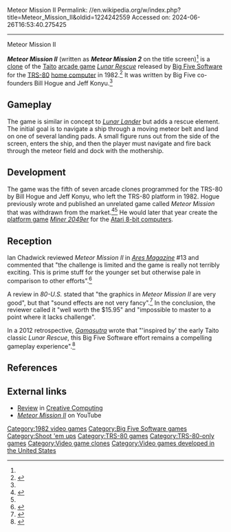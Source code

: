 Meteor Mission II
Permalink: //en.wikipedia.org/w/index.php?title=Meteor_Mission_II&oldid=1224242559
Accessed on: 2024-06-26T16:53:40.275425



------
Meteor Mission II
{{short description|1982 video game}}
{{Infobox VG| title = Meteor Mission II
|image = Meteor Mission II cover.jpg
|developer =
|publisher = [[Big Five Software]]
|programmer = Bill Hogue<br>Jeff Konyu<ref name=trs80/>
|released = 1982
|genre = [[Shoot 'em up]]
|modes = [[Single-player video game|Single-player]]
|platforms = [[TRS-80]]
}}

'''''Meteor Mission II''''' (written as '''''Meteor Mission 2''''' on the title screen)<ref name=hogue/> is a [[clone (video games)|clone]] of the [[Taito]] [[arcade game]] ''[[Lunar Rescue]]'' released by [[Big Five Software]] for the [[TRS-80]] [[home computer]] in 1982.<ref name="Linzmayer1981">{{cite magazine |last=Linzmayer |first=Owen |date=September 1981 |title=Bringing Home the Arcade |url=https://archive.org/details/creativecomputing-1981-09/page/n187 |magazine=[[Creative Computing (magazine)|Creative Computing]] |publisher=Creative Computing |location=Morristown, NJ |volume=7 |issue=9 |pages=180–183 |via=[[Internet Archive]]}}</ref> It was written by Big Five co-founders Bill Hogue and Jeff Konyu.<ref name=trs80/>

==Gameplay==
The game is similar in concept to ''[[Lunar Lander (arcade game)|Lunar Lander]]'' but adds a rescue element. The initial goal is to navigate a ship through a moving meteor belt and land on one of several landing pads. A small figure runs out from the side of the screen, enters the ship, and then the player must navigate and fire back through the meteor field and dock with the mothership.

==Development==
The game was the fifth of seven arcade clones programmed for the TRS-80 by Bill Hogue and Jeff Konyu, who left the TRS-80 platform in 1982. Hogue previously wrote and published an unrelated game called ''Meteor Mission'' that was withdrawn from the market.<ref name=hogue>{{cite web |last1=Hogue |first1=Bill |title=TRS-80 Games |url=http://www.bigfivesoftware.com/trs80/trs80main.htm |website=Big Five Software}}</ref><ref name=trs80/> He would later that year create the [[platform game]] ''[[Miner 2049er]]'' for the [[Atari 8-bit computers]].

==Reception==
Ian Chadwick reviewed ''Meteor Mission II'' in ''[[Ares (magazine)|Ares Magazine]]'' #13 and commented that "the challenge is limited and the game is really not terribly exciting. This is prime stuff for the younger set but otherwise pale in comparison to other efforts".<ref name="Ares">{{cite journal | last=Chadwick | first=Ian| title=Software | journal=[[Ares (magazine)|Ares Magazine]] | publisher=[[TSR, Inc.]] | date=Winter 1983| issue=13 | page=20}}</ref>

A review in ''80-U.S.'' stated that "the graphics in ''Meteor Mission II'' are very good", but that "sound effects are not very fancy".<ref>{{cite journal |last1=Shutz |first1=Kevin |title=Reviews: Meteor Mission II |journal=80-U.s. |date=April 1982 |volume=5 |issue=4 |pages=98–99 |url=https://archive.org/details/80-U.S._Volume_V_Number_04_1982-04_80-Northwest_Publishing_US/page/n105/mode/2up}}</ref> In the conclusion, the reviewer called it "well worth the $15.95" and "impossible to master to a point where it lacks challenge".

In a 2012 retrospective, ''[[Gamasutra]]'' wrote that "'inspired by' the early Taito classic ''Lunar Rescue'', this Big Five Software effort remains a compelling gameplay experience".<ref name="dobson20121126">{{Cite web |url=https://www.gamasutra.com/view/feature/182224/games_from_the_trash_the_history_.php |title=Games from the Trash: The History of the TRS-80 |last=Dobson |first=Dale |date=2012-11-26 |website=Gamasutra |language=en |access-date=2019-05-13}}</ref>

==References==
{{reflist|refs=
<ref name=trs80>{{cite web |title=Meteor Mission |url=http://www.trs-80.org/meteor-mission-2/ |website=TRS-80.org}}</ref>
}}

==External links==
*[https://archive.org/details/creativecomputing-1981-09/page/n187/mode/2up Review] in [[Creative Computing]]
*[http://www.youtube.com/watch?v=VYO4gHR7nRo ''Meteor Mission II''] on YouTube

[[Category:1982 video games]]
[[Category:Big Five Software games]]
[[Category:Shoot 'em ups]]
[[Category:TRS-80 games]]
[[Category:TRS-80-only games]]
[[Category:Video game clones]]
[[Category:Video games developed in the United States]]

{{8bitcomputer-game-stub}}